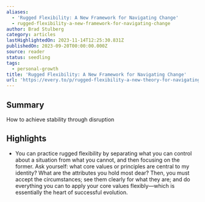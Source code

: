 ```yaml
---
aliases:
  - 'Rugged Flexibility: A New Framework for Navigating Change'
  - rugged-flexibility-a-new-framework-for-navigating-change
author: Brad Stulberg
category: articles
lastHighlightedOn: 2023-11-14T12:25:30.831Z
publishedOn: 2023-09-20T00:00:00.000Z
source: reader
status: seedling
tags:
  - personal-growth
title: 'Rugged Flexibility: A New Framework for Navigating Change'
url: 'https://every.to/p/rugged-flexibility-a-new-theory-for-navigating-change'
---
```

## Summary

How to achieve stability through disruption

## Highlights

- You can practice rugged flexibility by separating what you can control about a situation from what you cannot, and then focusing on the former. Ask yourself: what core values or principles are central to my identity? What are the attributes you hold most dear? Then, you must accept the circumstances; see them clearly for what they are; and do everything you can to apply your core values flexibly—which is essentially the heart of successful evolution.
